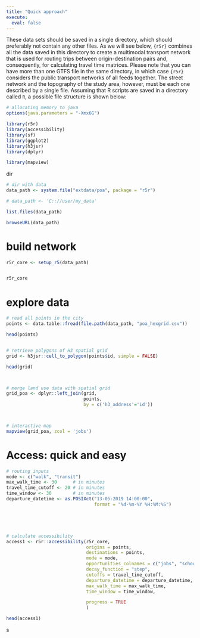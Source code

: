 ```yaml
---
title: "Quick approach"
execute:
  eval: false
---
```



These data sets should be saved in a single directory, which should preferably not contain any other files. As we will see below, `{r5r}` combines all the data saved in this directory to create a multimodal transport network that is used for routing trips between origin-destination pairs and, consequently, for calculating travel time matrices. Please note that you can have more than one GTFS file in the same directory, in which case `{r5r}` considers the public transport networks of all feeds together. The street network and the topography of the study area, however, must be each one described by a single file. Assuming that R scripts are saved in a directory called `R`, a possible file structure is shown below:



```r
# allocating memory to java
options(java.parameters = "-Xmx6G")

library(r5r)
library(accessibility)
library(sf)
library(ggplot2)
library(h3jsr)
library(dplyr)

library(mapview)

```

dir
```r
# dir with data
data_path <- system.file("extdata/poa", package = "r5r")

# data_path <- 'C:://user/my_data'

list.files(data_path)

browseURL(data_path)

```




# build network  
```r
r5r_core <- setup_r5(data_path)


r5r_core
```




# explore data 
```r
# read all points in the city
points <- data.table::fread(file.path(data_path, "poa_hexgrid.csv"))

head(points)


# retrieve polygons of H3 spatial grid
grid <- h3jsr::cell_to_polygon(points$id, simple = FALSE)

head(grid)



# merge land use data with spatial grid
grid_poa <- dplyr::left_join(grid, 
                             points, 
                             by = c('h3_address'='id'))



# interactive map
mapview(grid_poa, zcol = 'jobs')

```



# Access: quick and easy 
```r

# routing inputs
mode <- c("walk", "transit")
max_walk_time <- 30      # in minutes
travel_time_cutoff <- 20 # in minutes
time_window <- 30        # in minutes
departure_datetime <- as.POSIXct("13-05-2019 14:00:00",
                                 format = "%d-%m-%Y %H:%M:%S")





# calculate accessibility
access1 <- r5r::accessibility(r5r_core,
                              origins = points,
                              destinations = points, 
                              mode = mode,
                              opportunities_colnames = c("jobs", "schools"),
                              decay_function = "step",
                              cutoffs = travel_time_cutoff,
                              departure_datetime = departure_datetime,
                              max_walk_time = max_walk_time,
                              time_window = time_window,

                              progress = TRUE
                              )

head(access1)


```

s